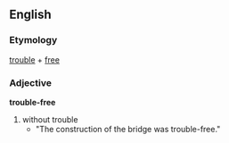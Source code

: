 ==English==

===Etymology===

[[trouble]] + [[-free|free]]

===Adjective===
'''trouble-free'''

#without trouble
#*"The construction of the bridge was trouble-free."